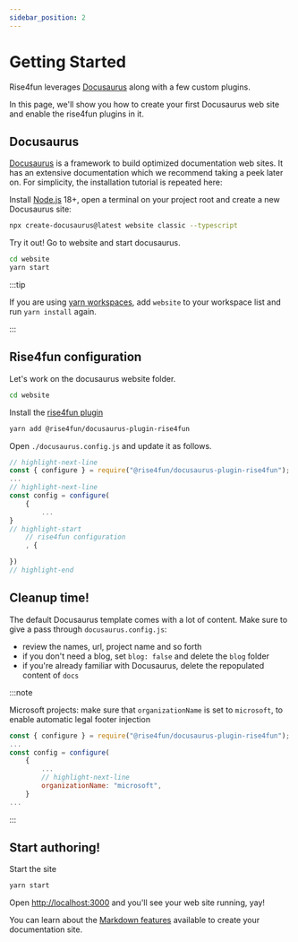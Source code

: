 ```yaml
---
sidebar_position: 2
---
```


# Getting Started

Rise4fun leverages [Docusaurus](https://docusaurus.io/) along with a few custom plugins.

In this page, we'll show you how to create your first Docusaurus web site and
enable the rise4fun plugins in it.

## Docusaurus

[Docusaurus](https://docusaurus.io/) is a framework to build optimized documentation web sites.
It has an extensive documentation which we recommend taking a peek later on. For simplicity,
the installation tutorial is repeated here:

Install [Node.js](https://nodejs.org/en/download/) 18+, open a terminal on your project root
and create a new Docusaurus site:

```bash
npx create-docusaurus@latest website classic --typescript
```

Try it out! Go to website and start docusaurus.

```bash
cd website
yarn start
```

:::tip

If you are using [yarn workspaces](https://yarnpkg.com/features/workspaces), add `website` to your workspace list and run `yarn install` again.

:::

## Rise4fun configuration

Let's work on the docusaurus website folder.

```bash
cd website
```

Install the [rise4fun plugin](https://www.npmjs.com/package/@rise4fun/docusaurus-plugin-rise4fun)

```bash
yarn add @rise4fun/docusaurus-plugin-rise4fun
```

Open `./docusaurus.config.js` and update it as follows.

```js title="./docusaurus.config.js"
// highlight-next-line
const { configure } = require("@rise4fun/docusaurus-plugin-rise4fun");
...
// highlight-next-line
const config = configure(
    {
        ...
}
// highlight-start
    // rise4fun configuration
    , {

})
// highlight-end
```

## Cleanup time!

The default Docusaurus template comes with a lot of content. Make sure to give a pass through `docusaurus.config.js`:

- review the names, url, project name and so forth
- if you don't need a blog, set `blog: false` and delete the `blog` folder
- if you're already familiar with Docusaurus, delete the repopulated content of `docs`

:::note

Microsoft projects: make sure that `organizationName` is set to `microsoft`, to enable automatic legal footer injection

```js title="website/docusaurus.config.js"
const { configure } = require("@rise4fun/docusaurus-plugin-rise4fun");
...
const config = configure(
    {
        ...
        // highlight-next-line
        organizationName: "microsoft",
    }
...
```

:::

## Start authoring!

Start the site

```bash
yarn start
```

Open [http://localhost:3000](http://localhost:3000) and you'll see your web site running, yay!

You can learn about the [Markdown features](/docs/markdown-features) available to create your documentation site.
